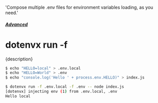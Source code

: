   'Compose multiple .env files for environment variables loading, as you need.'

##### [Advanced](/docs/advanced)
# dotenvx run -f

<p className="lead">{description}</p>

```sh
$ echo "HELLO=local" > .env.local
$ echo "HELLO=World" > .env
$ echo "console.log('Hello ' + process.env.HELLO)" > index.js

$ dotenvx run -f .env.local -f .env -- node index.js
[dotenvx] injecting env (1) from .env.local, .env
Hello local
```
